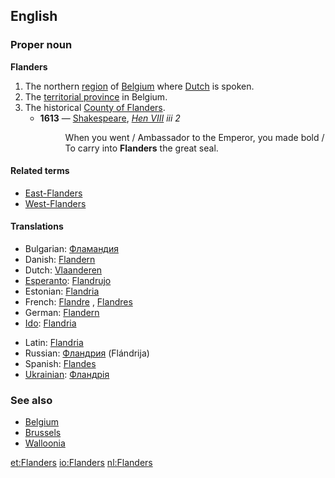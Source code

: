 ==English==

===Proper noun===
{{wikipedia|Flanders}}
'''Flanders'''

# The northern [[region]] of [[Belgium]] where [[Dutch]] is spoken.
# The [[territorial province]] in Belgium.
# The historical [[w:Flanders (county)|County of Flanders]].
#*'''1613''' — [[Shakespeare]], ''[http://en.wikisource.org/wiki/The_Life_of_King_Henry_the_Eighth Hen VIII] iii 2''
#*:When you went / Ambassador to the Emperor, you made bold / To carry into '''Flanders''' the great seal.

====Related terms====
* [[East-Flanders]]
* [[West-Flanders]]

====Translations====
{{top}}
*Bulgarian: [[Фламандия]] {{f}}
*Danish: [[Flandern]]
*Dutch: [[Vlaanderen]] {{n}}
*[[Esperanto]]: [[Flandrujo]]
*Estonian: [[Flandria]]
*French: [[Flandre]] {{f}}, [[Flandres]] {{f}} {{p}}
*German: [[Flandern]] {{n}}
*[[Ido]]: [[Flandria]]
{{mid}}
*Latin: [[Flandria]] {{f}}
*Russian: [[Фландрия]] (Flándrija) {{f}}
*Spanish: [[Flandes]] {{m}}
*[[Ukrainian]]: [[Фландрія]] {{f}}
{{bottom}}

===See also===
* [[Belgium]]
* [[Brussels]]
* [[Walloonia]]

[[et:Flanders]]
[[io:Flanders]]
[[nl:Flanders]]